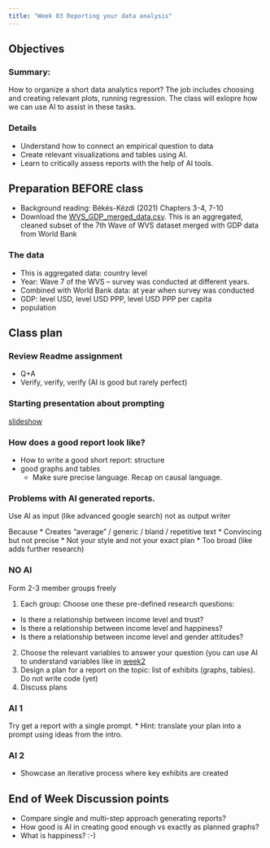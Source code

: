 ```yaml
---
title: "Week 03 Reporting your data analysis"
---
```


## Objectives 

### Summary:  
How to organize a short data analytics report? The job includes choosing and creating relevant plots, running regression. 
The class will exlopre how we can use AI to assist in these tasks.

### Details
* Understand how to connect an empirical question to data 
* Create relevant visualizations and tables using AI.
* Learn to critically assess reports with the help of AI tools.

## Preparation BEFORE class

* Background reading: Békés-Kézdi (2021) Chapters 3-4, 7-10
* Download the [WVS_GDP_merged_data.csv](/data/VWS/WVS_GDP_merged_data.csv). This is an aggregated, cleaned subset of the 7th Wave of WVS dataset merged with GDP data from World Bank

### The data

* This is aggregated data: country level
* Year: Wave 7 of the WVS -- survey was conducted at different years. 
* Combined with World Bank data: at year when survey was conducted
 * GDP: level USD, level USD PPP, level  USD PPP per capita
 * population

## Class plan

### Review Readme assignment

* Q+A
* Verify, verify, verify (AI is good but rarely perfect)

### Starting presentation about prompting

[slideshow](https://gabors-data-analysis.com/courses/da-w-ai-2025/da-w-ai-02-prompting)

### How does a good report look like?

  *	How to write a good short report: structure
  *	good graphs and tables
 	*	Make sure precise language. Recap on causal language.

### Problems with AI generated reports.
 
 Use  AI as input (like advanced google search) not as output writer 

 Because
 * Creates "average" / generic / bland / repetitive text
 * Convincing but not precise
 * Not your style and not your exact plan
 * Too broad (like adds further research)

### NO AI

Form 2-3 member groups freely

1. Each group: Choose one these pre-defined research questions:
  * Is there a relationship between income level and trust? 
  * Is there a relationship between income level and happiness? 
  * Is there a relationship between income level and gender attitudes?
2. Choose the relevant variables to answer your question (you can use AI to understand variables like in [week2](/da-w-ai/edit/main/week02)
3. Design a plan for a report on the topic: list of exhibits (graphs, tables). Do not write code (yet)
4. Discuss plans

### AI 1

Try get a report with a single prompt.
* Hint: translate your plan into a prompt using ideas from the intro. 

### AI 2

* Showcase an iterative process where key exhibits are created

## End of Week Discussion points

* Compare single and multi-step approach generating reports?
* How good is AI in creating good enough vs exactly as planned graphs?
* What is happiness? :-)